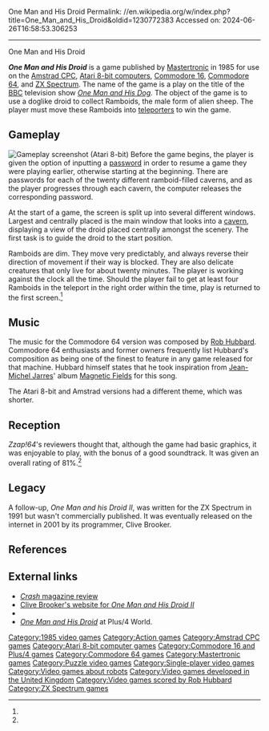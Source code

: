 One Man and His Droid
Permalink: //en.wikipedia.org/w/index.php?title=One_Man_and_His_Droid&oldid=1230772383
Accessed on: 2024-06-26T16:58:53.306253



------
One Man and His Droid
{{Short description|1985 video game}}
{{more footnotes|date=June 2011}}
{{Infobox video game
| title = 
| image = One Man and His Droid Cover.jpg
| caption = Cover art
| developer = Clive Brooker<ref name=lemon>{{lemon64 game|name=One Man and His Droid|id=1837}}</ref>
| publisher = [[Mastertronic]]<ref name=lemon/>
| designer =
| composer = [[Rob Hubbard]]<ref name=lemon/>
| engine =
| released = 1985
| genre = [[Action game|Action]], [[Puzzle video game|puzzle]]
| modes = [[Single-player video game|Single-player]]
| platforms = [[Amstrad CPC]], [[Atari 8-bit]], [[Commodore 64]] / [[Commodore 16|C16]], [[ZX Spectrum]]
}}

'''''One Man and His Droid''''' is a game published by [[Mastertronic]] in 1985 for use on the [[Amstrad CPC]], [[Atari 8-bit computers]], [[Commodore 16]], [[Commodore 64]], and [[ZX Spectrum]]. The name of the game is a play on the title of the [[BBC]] television show ''[[One Man and His Dog]]''. The object of the game is to use a doglike droid to collect Ramboids, the male form of alien sheep. The player must move these Ramboids into [[Teleportation|teleporter]]s to win the game.

== Gameplay ==
[[File:One_Man_and_His_Droid_Atari_8-bit_PAL_screenshot.png|thumb|left|Gameplay screenshot (Atari 8-bit)]]
Before the game begins, the player is given the option of inputting a [[password]] in order to resume a game they were playing earlier, otherwise starting at the beginning. There are passwords for each of the twenty different ramboid-filled caverns, and as the player progresses through each cavern, the computer releases the corresponding password.

At the start of a game, the screen is split up into several different windows. Largest and centrally placed is the main window that looks into a [[cave]]rn, displaying a view of the droid placed centrally amongst the scenery. The first task is to guide the droid to the start position.

Ramboids are dim. They move very predictably, and always reverse their direction of movement if their way is blocked. They are also delicate creatures that only live for about twenty minutes. The player is working against the clock all the time. Should the player fail to get at least four Ramboids in the teleport in the right order within the time, play is returned to the first screen.<ref name=zzap/>

== Music ==
The music for the Commodore 64 version was composed by [[Rob Hubbard]]. Commodore 64 enthusiasts and former owners frequently list Hubbard's composition as being one of the finest to feature in any game released for that machine.{{Citation needed|date=June 2013}} Hubbard himself states that he took inspiration from [[Jean-Michel Jarre]]s' album [[Les Chants Magnétiques|Magnetic Fields]] for this song.{{Citation needed|date=March 2020}} 

The Atari 8-bit and Amstrad versions had a different theme, which was shorter.

==Reception==
''Zzap!64'''s reviewers thought that, although the game had basic graphics, it was enjoyable to play, with the bonus of a good soundtrack. It was given an overall rating of 81%.<ref name=zzap/>

== Legacy==
A follow-up, ''One Man and his Droid II'', was written for the ZX Spectrum in 1991 but wasn't commercially published. It was eventually released on the internet in 2001 by its programmer, Clive Brooker.

==References==
{{Reflist|refs=
<ref name=zzap>{{Cite web|url=http://www.zzap64.co.uk/cgi-bin/displaypage.pl?issue=11&page=38|title=Redirecting}}</ref>
}}

==External links==
*[http://www.worldofspectrum.org/showmag.cgi?mag=Crash/Issue23/Pages/Crash2300164.jpg ''Crash'' magazine review]
*[http://www.autolaunch.co.uk/omahdii.htm Clive Brooker's website for ''One Man and His Droid II'']
*{{WoS game|id=0003523}}
*[http://plus4world.powweb.com/software/One_Man_and_his_Droid ''One Man and His Droid''] at Plus/4 World.

[[Category:1985 video games]]
[[Category:Action games]]
[[Category:Amstrad CPC games]]
[[Category:Atari 8-bit computer games]]
[[Category:Commodore 16 and Plus/4 games]]
[[Category:Commodore 64 games]]
[[Category:Mastertronic games]]
[[Category:Puzzle video games]]
[[Category:Single-player video games]]
[[Category:Video games about robots]]
[[Category:Video games developed in the United Kingdom]]
[[Category:Video games scored by Rob Hubbard]]
[[Category:ZX Spectrum games]]